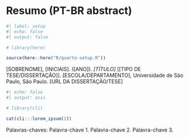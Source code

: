 <!-- %#%$ title begin %#%$ -->
# Resumo (PT-BR abstract) {.unnumbered}
<!-- %#%$ title end %#%$ -->

```r
#| label: setup
#| echo: false
#| output: false

# library(here)

source(here::here("R/quarto-setup.R"))
```

[SOBRENOME], [INICIAIS]. ([ANO]). _[TÍTULO]_ [[TIPO DE TESE/DISSERTAÇÃO]]. [ESCOLA/DEPARTAMENTO], Universidade de São Paulo, São Paulo. [URL DA DISSERTAÇÃO/TESE]

```r
#| echo: false
#| output: asis

# library(cli)

cat(cli:::lorem_ipsum(2))
```

Palavras-chaves: Palavra-chave 1. Palavra-chave 2. Palavra-chave 3.
